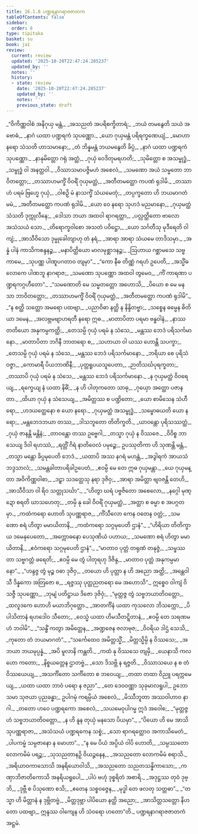```yaml
---
title: 16.1.8 ပဏ္ဍရနာဂရာဇဇာတက
tableOfContents: false
sidebar:
  order: 8
type: tipitaka
basket: su
book: ja1
review:
  current: review
  updated: '2025-10-20T22:47:24.285237'
  updated_by: ''
  notes: ''
  history:
  - state: review
    date: '2025-10-20T22:47:24.285237'
    updated_by: ''
    notes: ''
    previous_state: draft
---
```



<DynamicBreadcrumb />


<ReviewStatus review={frontmatter.review} showDetails={true} />

<HypothesisAnnotation frontmatter={frontmatter} />

<Division number="258" book="ja1" e="ch" v="22" p="387">

<Paragraph number="3520" type="verses" book="ja1">
_“ဝိကိဏ္ဏဝါစံ အနိဂုယှ မန္တံ,_  
_အသညတံ အပရိစက္ခိတာရံ;_  
_ဘယံ တမနွေတိ သယံ အဗောဓံ,_  
_နာဂံ ယထာ ပဏ္ဍရကံ သုပဏ္ဏော._  

</Paragraph>

</Division>
<Division number="259" book="ja1" e="ch" v="22" p="387">

<Paragraph number="3521" type="verses" book="ja1">
_ယော ဂုယှမန္တံ ပရိရက္ခဏေယျံ,_  
_မောဟာ နရော သံသတိ ဟာသမာနော;_  
_တံ ဘိန္နမန္တံ ဘယမနွေတိ ခိပ္ပံ,_  
_နာဂံ ယထာ ပဏ္ဍရကံ သုပဏ္ဏော._  

</Paragraph>

</Division>
<Division number="260" book="ja1" e="ch" v="22" p="387">

<Paragraph number="3522" type="verses" book="ja1">
_နာနုမိတ္တော ဂရုံ အတ္ထံ,_  
_ဂုယှံ ဝေဒိတုမရဟတိ;_  
_သုမိတ္တော စ အသမ္ဗုဒ္ဓံ,_  
_သမ္ဗုဒ္ဓံ ဝါ အနတ္ထဝါ._  

</Paragraph>

</Division>
<Division number="261" book="ja1" e="ch" v="22" p="388">

<Paragraph number="3523" type="verses" book="ja1">
_ဝိဿာသမာပဇ္ဇိမဟံ အစေလံ,_  
_သမဏော အယံ သမ္မတော ဘာဝိတတ္တော;_  
_တဿာဟမက္ခိံ ဝိဝရိံ ဂုယှမတ္ထံ,_  
_အတီတမတ္ထော ကပဏံ ရုဒါမိ._  

</Paragraph>

</Division>
<Division number="262" book="ja1" e="ch" v="22" p="388">

<Paragraph number="3524" type="verses" book="ja1">
_တဿာဟံ ပရမံ ဗြဟ္မေ ဂုယှံ,_  
_ဝါစဉှိ မံ နာသက္ခိံ သံယမေတုံ;_  
_တပ္ပက္ခတော ဟိ ဘယမာဂတံ မမံ,_  
_အတီတမတ္ထော ကပဏံ ရုဒါမိ._  

</Paragraph>

</Division>
<Division number="263" book="ja1" e="ch" v="22" p="388">

<Paragraph number="3525" type="verses" book="ja1">
_ယော ဝေ နရော သုဟဒံ မညမာနော,_  
_ဂုယှမတ္ထံ သံသတိ ဒုက္ကုလီနေ;_  
_ဒေါသာ ဘယာ အထဝါ ရာဂရတ္တာ,_  
_ပလ္လတ္ထိတော ဗာလော အသံသယံ သော._  

</Paragraph>

</Division>
<Division number="264" book="ja1" e="ch" v="22" p="388">

<Paragraph number="3526" type="verses" book="ja1">
_တိရောက္ခဝါစော အသတံ ပဝိဋ္ဌော,_  
_ယော သင်္ဂတီသု မုဒီရေတိ ဝါကျံ;_  
_အာသီဝိသော ဒုမ္မုခေါတျာဟု တံ နရံ,_  
_အာရာ အာရာ သံယမေ တာဒိသမှာ._  

</Paragraph>

</Division>
<Division number="265" book="ja1" e="ch" v="22" p="388">

<Paragraph number="3527" type="verses" book="ja1">
_အန္နံ ပါနံ ကာသိကစန္ဒနဉ္စ,_  
_မနာပိတ္ထိယော မာလမုစ္ဆာဒနဉ္စ;_  
_ဩဟာယ ဂစ္ဆာမသေ သဗ္ဗကာမေ,_  
_သုပဏ္ဏ ပါဏူပဂတာဝ တျမှာ”._  

</Paragraph>

</Division>
<Division number="266" book="ja1" e="ch" v="22" p="388">

<Paragraph number="3528" type="verses" book="ja1">
_“ကော နီဓ တိဏ္ဏံ ဂရဟံ ဥပေတိ,_  
_အသ္မိံဓလောကေ ပါဏဘူ နာဂရာဇ;_  
_သမဏော သုပဏ္ဏော အထဝါ တွမေဝ,_  
_ကိံ ကာရဏာ ပဏ္ဍရကဂ္ဂဟီတော”._  

</Paragraph>

</Division>
<Division number="267" book="ja1" e="ch" v="22" p="389">

<Paragraph number="3529" type="verses" book="ja1">
_“သမဏောတိ မေ သမ္မတတ္တော အဟောသိ,_  
_ပိယော စ မေ မနသာ ဘာဝိတတ္တော;_  
_တဿာဟမက္ခိံ ဝိဝရိံ ဂုယှမတ္ထံ,_  
_အတီတမတ္ထော ကပဏံ ရုဒါမိ”._  

</Paragraph>

</Division>
<Division number="268" book="ja1" e="ch" v="22" p="389">

<Paragraph number="3530" type="verses" book="ja1">
_“န စတ္ထိ သတ္တော အမရော ပထဗျာ,_  
_ပညာဝိဓာ နတ္ထိ န နိန္ဒိတဗ္ဗာ;_  
_သစ္စေန ဓမ္မေန ဓိတိယာ ဒမေန,_  
_အလဗ္ဘမဗျာဟရတီ နရော ဣဓ._  

</Paragraph>

</Division>
<Division number="269" book="ja1" e="ch" v="22" p="389">

<Paragraph number="3531" type="verses" book="ja1">
_မာတာပိတာ ပရမာ ဗန္ဓဝါနံ,_  
_နာဿ တတိယော အနုကမ္ပကတ္ထိ;_  
_တေသမ္ပိ ဂုယှံ ပရမံ န သံသေ,_  
_မန္တဿ ဘေဒံ ပရိသင်္ကမာနော._  

</Paragraph>

</Division>
<Division number="270" book="ja1" e="ch" v="22" p="389">

<Paragraph number="3532" type="verses" book="ja1">
_မာတာပိတာ ဘဂိနီ ဘာတရော စ,_  
_သဟာယာ ဝါ ယဿ ဟောန္တိ သပက္ခာ;_  
_တေသမ္ပိ ဂုယှံ ပရမံ န သံသေ,_  
_မန္တဿ ဘေဒံ ပရိသင်္ကမာနော._  

</Paragraph>

</Division>
<Division number="271" book="ja1" e="ch" v="22" p="389">

<Paragraph number="3533" type="verses" book="ja1">
_ဘရိယာ စေ ပုရိသံ ဝဇ္ဇာ,_  
_ကောမာရီ ပိယဘာဏိနီ;_  
_ပုတ္တရူပယသူပေတာ,_  
_ဉာတိသင်္ဃပုရက္ခတာ;_  
_တဿာပိ ဂုယှံ ပရမံ န သံသေ,_  
_မန္တဿ ဘေဒံ ပရိသင်္ကမာနော._  

</Paragraph>

</Division>
<Division number="272" book="ja1" e="ch" v="22" p="389">

<Paragraph number="3534" type="verses" book="ja1">
_န ဂုယှမတ္ထံ ဝိဝရေယျ,_  
_ရက္ခေယျ နံ ယထာ နိဓိံ;_  
_န ဟိ ပါတုကတော သာဓု,_  
_ဂုယှော အတ္ထော ပဇာနတာ._  

</Paragraph>

</Division>
<Division number="273" book="ja1" e="ch" v="22" p="389">

<Paragraph number="3535" type="verses" book="ja1">
_ထိယာ ဂုယှံ န သံသေယျ,_  
_အမိတ္တဿ စ ပဏ္ဍိတော;_  
_ယော စာမိသေန သံဟီရော,_  
_ဟဒယတ္ထေနော စ ယော နရော._  

</Paragraph>

</Division>
<Division number="274" book="ja1" e="ch" v="22" p="389">

<Paragraph number="3536" type="verses" book="ja1">
_ဂုယှမတ္ထံ အသမ္ဗုဒ္ဓံ,_  
_သမ္ဗောဓယတိ ယော နရော;_  
_မန္တဘေဒဘယာ တဿ,_  
_ဒါသဘူတော တိတိက္ခတိ._  

</Paragraph>

</Division>
<Division number="275" book="ja1" e="ch" v="22" p="390">

<Paragraph number="3537" type="verses" book="ja1">
_ယာဝန္တော ပုရိသဿတ္ထံ,_  
_ဂုယှံ ဇာနန္တိ မန္တိနံ;_  
_တာဝန္တော တဿ ဥဗ္ဗေဂါ,_  
_တသ္မာ ဂုယှံ န ဝိဿဇေ._  

</Paragraph>

</Division>
<Division number="276" book="ja1" e="ch" v="22" p="390">

<Paragraph number="3538" type="verses" book="ja1">
_ဝိဝိစ္စ ဘာသေယျ ဒိဝါ ရဟဿံ,_  
_ရတ္တိံ ဂိရံ နာတိဝေလံ ပမုဉ္စေ;_  
ဥပဿုတိကာ ဟိ သုဏန္တိ မန္တံ,_  
_တသ္မာ မန္တော ခိပ္ပမုပေတိ ဘေဒံ._  

</Paragraph>

</Division>
<Division number="277" book="ja1" e="ch" v="22" p="390">

<Paragraph number="3539" type="verses" book="ja1">
_ယထာပိ အဿ နဂရံ မဟန္တံ,_  
_အဒွါရကံ အာယသံ ဘဒ္ဒသာလံ;_  
_သမန္တခါတာပရိခါဥပေတံ,_  
_ဧဝမ္ပိ မေ တေ ဣဓ ဂုယှမန္တာ._  

</Paragraph>

</Division>
<Division number="278" book="ja1" e="ch" v="22" p="390">

<Paragraph number="3540" type="verses" book="ja1">
_ယေ ဂုယှမန္တာ အဝိကိဏ္ဏဝါစာ,_  
_ဒဠှာ သဒတ္ထေသု နရာ ဒုဇိဝှ;_  
_အာရာ အမိတ္တာ ဗျဝဇန္တိ တေဟိ,_  
_အာသီဝိသာ ဝါ ရိဝ သတ္တုသင်္ဃာ”._  

</Paragraph>

</Division>
<Division number="279" book="ja1" e="ch" v="22" p="390">

<Paragraph number="3541" type="verses" book="ja1">
_“ဟိတွာ ဃရံ ပဗ္ဗဇိတော အစေလော,_  
_နဂ္ဂေါ မုဏ္ဍော စရတိ ဃာသဟေတု;_  
_တမှိ နု ခေါ ဝိဝရိံ ဂုယှမတ္ထံ,_  
_အတ္ထာ စ ဓမ္မာ စ အပဂ္ဂတမှာ._  

</Paragraph>

</Division>
<Division number="280" book="ja1" e="ch" v="22" p="390">

<Paragraph number="3542" type="verses" book="ja1">
_ကထံကရော ဟောတိ သုပဏ္ဏရာဇ,_  
_ကိံသီလော ကေန ဝတေန ဝတ္တံ;_  
_သမဏော စရံ ဟိတွာ မမာယိတာနိ,_  
_ကထံကရော သဂ္ဂမုပေတိ ဌာနံ”._  

</Paragraph>

</Division>
<Division number="281" book="ja1" e="ch" v="22" p="390">

<Paragraph number="3543" type="verses" book="ja1">
_“ဟိရိယာ တိတိက္ခာယ ဒမေနုပေတော,_  
_အက္ကောဓနော ပေသုဏိယံ ပဟာယ;_  
_သမဏော စရံ ဟိတွာ မမာယိတာနိ,_  
_ဧဝံကရော သဂ္ဂမုပေတိ ဌာနံ”._  

</Paragraph>

</Division>
<Division number="282" book="ja1" e="ch" v="22" p="391">

<Paragraph number="3544" type="verses" book="ja1">
_“မာတာဝ ပုတ္တံ တရုဏံ တနုဇ္ဇံ,_  
_သမ္ဖဿတာ သဗ္ဗဂတ္တံ ဖရေတိ;_  
_ဧဝမ္ပိ မေ တွံ ပါတုရဟု ဒိဇိန္ဒ,_  
_မာတာဝ ပုတ္တံ အနုကမ္ပမာနော”._  

</Paragraph>

</Division>
<Division number="283" book="ja1" e="ch" v="22" p="391">

<Paragraph number="3545" type="verses" book="ja1">
_“ဟန္ဒဇ္ဇ တွံ မုဉ္စ ဝဓာ ဒုဇိဝှ,_  
_တယော ဟိ ပုတ္တာ န ဟိ အညော အတ္ထိ;_  
_အန္တေဝါသီ ဒိန္နကော အတြဇော စ,_  
_ရဇ္ဇဿု ပုတ္တညတရော မေ အဟောသိ”._  

</Paragraph>

</Division>
<Division number="284" book="ja1" e="ch" v="22" p="391">

<Paragraph number="3546" type="verses" book="ja1">
ဣစ္စေဝ ဝါကျံ ဝိသဇ္ဇီ သုပဏ္ဏော,_  
_ဘုမျံ ပတိဋ္ဌာယ ဒိဇော ဒုဇိဝှံ;_  
_“မုတ္တဇ္ဇ တွံ သဗ္ဗဘယာတိဝတ္တော,_  
_ထလူဒကေ ဟောဟိ မယာဘိဂုတ္တော._  

</Paragraph>

</Division>
<Division number="285" book="ja1" e="ch" v="22" p="391">

<Paragraph number="3547" type="verses" book="ja1">
_အာတင်္ကိနံ ယထာ ကုသလော ဘိသက္ကော,_  
_ပိပါသိတာနံ ရဟဒေါဝ သီတော;_  
_ဝေသ္မံ ယထာ ဟိမသီတဋ္ဋိတာနံ,_  
_ဧဝမ္ပိ တေ သရဏမဟံ ဘဝါမိ”._  

</Paragraph>

</Division>
<Division number="286" book="ja1" e="ch" v="22" p="391">

<Paragraph number="3548" type="verses" book="ja1">
_“သန္ဓိံ ကတွာ အမိတ္တေန,_  
_အဏ္ဍဇေန ဇလာဗုဇ;_  
_ဝိဝရိယ ဒါဌံ သေသိ,_  
_ကုတော တံ ဘယမာဂတံ”._  

</Paragraph>

</Division>
<Division number="287" book="ja1" e="ch" v="22" p="391">

<Paragraph number="3549" type="verses" book="ja1">
_“သင်္ကေထေဝ အမိတ္တသ္မိံ,_  
_မိတ္တသ္မိမ္ပိ န ဝိဿသေ;_  
_အဘယာ ဘယမုပ္ပန္နံ,_  
_အပိ မူလာနိ ကန္တတိ._  

</Paragraph>

</Division>
<Division number="288" book="ja1" e="ch" v="22" p="391">

<Paragraph number="3550" type="verses" book="ja1">
_ကထံ နု ဝိဿသေ တျမှိ,_  
_ယေနာသိ ကလဟော ကတော;_  
_နိစ္စယတ္တေန ဌာတဗ္ဗံ,_  
_သော ဒိသဗ္ဘိ န ရဇ္ဇတိ._  

</Paragraph>

</Division>
<Division number="289" book="ja1" e="ch" v="22" p="391">

<Paragraph number="3551" type="verses" book="ja1">
_ဝိဿာသယေ န စ တံ ဝိဿယေယျ,_  
_အသင်္ကိတော သင်္ကိတော စ ဘဝေယျ;_  
_တထာ တထာ ဝိညူ ပရက္ကမေယျ,_  
_ယထာ ယထာ ဘာဝံ ပရော န ဇညာ”._  

</Paragraph>

</Division>
<Division number="290" book="ja1" e="ch" v="22" p="392">

<Paragraph number="3552" book="ja1">
_တေ ဒေဝဝဏ္ဏာ သုခုမာလရူပါ,_  
ဥဘော သမာ သုဇယာ ပုညခန္ဓာ;_  
ဥပါဂမုံ ကရမ္ပိယံ အစေလံ,_  
_မိဿီဘူတာ အဿဝါဟာဝ နာဂါ._  

</Paragraph>

</Division>
<Division number="291" book="ja1" e="ch" v="22" p="392">

<Paragraph number="3553" type="verses" book="ja1">
_တတော ဟဝေ ပဏ္ဍရကော အစေလံ,_  
_သယမေဝုပါဂမ္မ ဣဒံ အဝေါစ;_  
_“မုတ္တဇ္ဇဟံ သဗ္ဗဘယာတိဝတ္တော,_  
_န ဟိ နူန တုယှံ မနသော ပိယမှာ”._  

</Paragraph>

</Division>
<Division number="292" book="ja1" e="ch" v="22" p="392">

<Paragraph number="3554" type="verses" book="ja1">
_“ပိယော ဟိ မေ အာသိ သုပဏ္ဏရာဇာ,_  
_အသံသယံ ပဏ္ဍရကေန သစ္စံ;_  
_သော ရာဂရတ္တောဝ အကာသိမေတံ,_  
_ပါပကမ္မံ သမ္ပဇာနော န မောဟာ”._  

</Paragraph>

</Division>
<Division number="293" book="ja1" e="ch" v="22" p="392">

<Paragraph number="3555" type="verses" book="ja1">
_“န မေ ပိယံ အပ္ပိယံ ဝါပိ ဟောတိ,_  
_သမ္ပဿတော လောကမိမံ ပရဉ္စ;_  
_သုသညတာနဉှိ ဝိယဉ္ဇနေန,_  
_အသညတော လောကမိမံ စရာသိ._  

</Paragraph>

</Division>
<Division number="294" book="ja1" e="ch" v="22" p="392">

<Paragraph number="3556" type="verses" book="ja1">
_အရိယာဝကာသောသိ အနရိယောဝါသိ,_  
_အသညတော သညတသန္နိကာသော;_  
_ကဏှာဘိဇာတိကောသိ အနရိယရူပေါ,_  
_ပါပံ ဗဟုံ ဒုစ္စရိတံ အစာရိ._  

</Paragraph>

</Division>
<Division number="295" book="ja1" e="ch" v="22" p="392">

<Paragraph number="3557" type="verses" book="ja1">
_အဒုဋ္ဌဿ တုဝံ ဒုဗ္ဘိ,_  
_ဒုဗ္ဘီ စ ပိသုဏော စသိ;_  
_ဧတေန သစ္စဝဇ္ဇေန,_  
_မုဒ္ဓါ တေ ဖလတု သတ္တဓာ”._  

</Paragraph>

</Division>
<Division number="296" book="ja1" e="ch" v="22" p="392">

<Paragraph number="3558" type="verses" book="ja1">
_“တသ္မာ ဟိ မိတ္တာနံ န ဒုဗ္ဘိတဗ္ဗံ,_  
_မိတ္တဒုဗ္ဘာ ပါပိယော နတ္ထိ အညော;_  
_အာသိတ္တသတ္တော နိဟတော ပထဗျာ,_  
ဣန္ဒဿ ဝါကျေန ဟိ သံဝရော ဟတော”တိ._  


</Paragraph>
</Division>

<Paragraph number="3559" type="center" book="ja1">
ပဏ္ဍရနာဂရာဇဇာတကံ အဋ္ဌမံ.
</Paragraph>